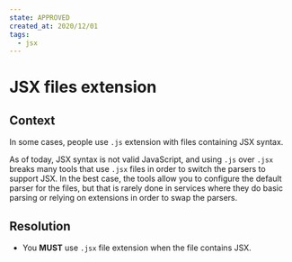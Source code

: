 ```yaml
---
state: APPROVED
created_at: 2020/12/01
tags:
  - jsx
---
```


# JSX files extension

## Context

In some cases, people use `.js` extension with files containing JSX syntax.

As of today, JSX syntax is not valid JavaScript, and using `.js` over `.jsx`
breaks many tools that use `.jsx` files in order to switch the parsers to support
JSX.
In the best case, the tools allow you to configure the default parser for
the files, but that is rarely done in services where they do basic parsing or
relying on extensions in order to swap the parsers.

## Resolution

- You **MUST** use `.jsx` file extension when the file contains JSX.
